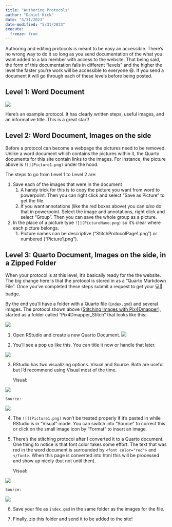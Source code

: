 ```yaml
---
title: "Authoring Protocols"
author: "Daniel Kick"
date: "5/31/2023"
date-modified: "5/31/2023"
execute:
  freeze: true
---
```


Authoring and editing protocols is meant to be easy an accessible. There's no wrong way to do it so long as you send documentation of the what you want added to a lab member with access to the website. That being said, the form of this documentation falls in different "levels" and the higher the level the faster you're work will be accessible to everyone 😃. If you send a document it will go through each of these levels before being posted.

## Level 1: Word Document

![](Picture1.png)

Here's an example protocol. It has clearly written steps, useful images, and an informative title. This is a great start!

## Level 2: Word Document, Images on the side

Before a protocol can become a webpage the pictures need to be removed. Unlike a word document which contains the pictures within it, the Quarto documents for this site contain links to the images. For instance, the picture above is `![](Picture1.png)` under the hood.

The steps to go from Level 1 to Level 2 are:

1.  Save each of the images that were in the document
    1.  A handy trick for this is to copy the picture you want from word to powerpoint. Then you can right click and select "Save as Picture" to get the file.
    2.  If you want annotations (like the red boxes above) you can *also* do that in powerpoint. Select the image and annotations, right click and select "Group". Then you can save the whole group as a picture.
2.  In the place of a picture type `![](PictureName.png)` so it's clear where each picture belongs.
    1.  Picture names can be descriptive ("StitchProtocolPage1.png") or numbered ("Picture1.png").

## Level 3: Quarto Document, Images on the side, in a Zipped Folder

When your protocol is at this level, it's basically ready for the the website. The big change here is that the protocol is stored in as a "Quarto Markdown File". Once you've completed these steps submit a request to get your 💻🧙 badge.

By the end you'll have a folder with a Quarto file (`index.qmd`) and several images. The protocol shown above ([Stitching Images with Pix4Dmapper](/protocols/Drones/Pix4Dmapper_Stitch/index.html)), started as a folder called "Pix4Dmapper_Stitch" that looks like this:

![](Picture2.PNG)

1.  Open RStudio and create a new Quarto Document. ![](Picture3.PNG)

2.  You'll see a pop up like this. You can title it now or handle that later.

![](Picture4.PNG)

3.  RStudio has two visualizing options. Visual and Source. Both are useful but I'd recommend using Visual most of the time.

    Visual:

![](Picture5.PNG)

```         
Source:
```

![](Picture6.PNG)

4.  The `![](Picture1.png)` won't be treated properly if it's pasted in while RStudio is in "Visual" mode. You can switch into "Source" to correct this or click on the small image icon by "Format" to insert an image.

5.  There's the stitching protocol after I converted it to a Quarto document. One thing to notice is that font color takes some effort. The text that was red in the word document is surrounded by `<font color="red">` and `</font>`. When this page is converted into html this will be processed and show up nicely (but not until then).

    Visual:

![](Picture7.PNG)

```         
Source:
```

![](Picture8.PNG)

6.  Save your file as `index.qmd` in the same folder as the images for the file.

7.  Finally, zip this folder and send it to be added to the site!
